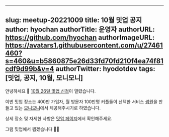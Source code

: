 ----
slug: meetup-20221009
title: 10월 밋업 공지
author: hyochan
authorTitle: 운영자
authorURL: https://github.com/hyochan
authorImageURL: https://avatars1.githubusercontent.com/u/27461460?s=460&u=b5860875e26d33fd70fd210f4ea74f81cdf9d99b&v=4
authorTwitter: hyodotdev
tags: [밋업, 공지, 10월, 모니모니]
---


안녕하세요 👋
[10월 26일 밋업 신청](https://www.meetup.com/ko-KR/crossplatformkorea/events/289001565)이 열렸습니다.

이번 밋업 장소는 400만 가입자, 월 방문자 100만명 커플들이 선택한 서비스 [썸원](http://sumone.co)을 만들고 있는 [모니모니](https://www.monymony.co)에서 제공해주시기로 하였습니다.

상세 장소 및 자세한 사항은 [밋업 페이지](https://www.meetup.com/ko-KR/crossplatformkorea/events/289001565)에서 확인해주세요.

그럼 밋업에서 뵙겠습니다 🙇🏻

<AdFitMobileBanner
  unit="DAN-h9aPNdWQH8MvhaeY"
  className="adfit-middle-mobile-2022-10-09"
/>
